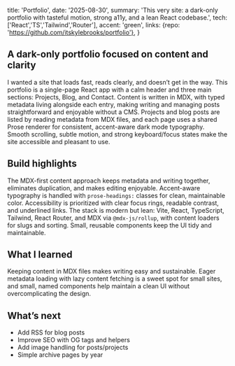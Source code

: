   title: 'Portfolio',
  date: '2025-08-30',
  summary: 'This very site: a dark-only portfolio with tasteful motion, strong a11y, and a lean React codebase.',
  tech: ['React','TS','Tailwind','Router'],
  accent: 'green',
  links: {repo: 'https://github.com/itskylebrooks/portfolio'},
}

## A dark-only portfolio focused on content and clarity

I wanted a site that loads fast, reads clearly, and doesn’t get in the way. This portfolio is a single-page React app with a calm header and three main sections: Projects, Blog, and Contact. Content is written in MDX, with typed metadata living alongside each entry, making writing and managing posts straightforward and enjoyable without a CMS. Projects and blog posts are listed by reading metadata from MDX files, and each page uses a shared Prose renderer for consistent, accent-aware dark mode typography. Smooth scrolling, subtle motion, and strong keyboard/focus states make the site accessible and pleasant to use.

## Build highlights

The MDX-first content approach keeps metadata and writing together, eliminates duplication, and makes editing enjoyable. Accent-aware typography is handled with `prose-headings:` classes for clean, maintainable color. Accessibility is prioritized with clear focus rings, readable contrast, and underlined links. The stack is modern but lean: Vite, React, TypeScript, Tailwind, React Router, and MDX via `@mdx-js/rollup`, with content loaders for slugs and sorting. Small, reusable components keep the UI tidy and maintainable.

## What I learned

Keeping content in MDX files makes writing easy and sustainable. Eager metadata loading with lazy content fetching is a sweet spot for small sites, and small, named components help maintain a clean UI without overcomplicating the design.

## What’s next

- Add RSS for blog posts
- Improve SEO with OG tags and helpers
- Add image handling for posts/projects
- Simple archive pages by year